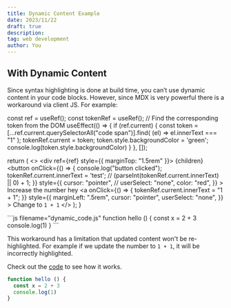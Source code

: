 ```yaml
---
title: Dynamic Content Example
date: 2023/11/22
draft: true
description:
tag: web development
author: You
---
```


## With Dynamic Content

Since syntax highlighting is done at build time, you can’t use dynamic content
in your code blocks. However, since MDX is very powerful there is a workaround
via client JS. For example:


  const ref = useRef();
  const tokenRef = useRef();
  // Find the corresponding token from the DOM
  useEffect(() => {
    if (ref.current) {
      const token = [...ref.current.querySelectorAll("code span")].find(
        (el) => el.innerText === "1"
      );
      tokenRef.current = token;
      token.style.backgroundColor = 'green';
      console.log(token.style.backgroundColor)
    }
  }, []);

  return (
    <>
      <div ref={ref} style={{ marginTop: "1.5rem" }}>
        {children}
      </div>
      <button
        onClick={() => {
          console.log("button clicked");
          tokenRef.current.innerText = 'test';
            // (parseInt(tokenRef.current.innerText) || 0) + 1;
        }}
        style={{
          cursor: "pointer",
          // userSelect: "none",
          color: "red",
        }}
      >
        Increase the number hey
      </button>
      <a
        onClick={() => {
          tokenRef.current.innerText = "1 + 1";
        }}
        style={{
          marginLeft: ".5rem",
          cursor: "pointer",
          userSelect: "none",
        }}
      >
        Change to `1 + 1`
      </a>
    </>
  );
}

<DynamicCode>
```js filename="dynamic_code.js"
function hello () {
  const x = 2 + 3
  console.log(1)
}
```
</DynamicCode>

This workaround has a limitation that updated content won't be re-highlighted.
For example if we update the number to `1 + 1`, it will be incorrectly
highlighted.

Check out the
[code](https://github.com/shuding/nextra/blob/main/docs/pages/docs/guide/syntax-highlighting.mdx)
to see how it works.

```js filename="dynamic_code.js"
function hello () {
  const x = 2 + 3
  console.log(1)
}
```
